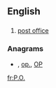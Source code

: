 {{also|Appendix:Variations of "po"}}
==English==

==={{abbreviation}}===
{{infl|en|abbreviation}}

# [[post office]]

===Anagrams===
* {{alphagram|[[op#English|op]]}} , [[op.#English|op.]], [[OP#English|OP]]


[[fr:P.O.]]